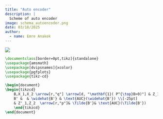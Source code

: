 ---
title: "Auto encoder"
description: | 
  Scheme of auto encoder
image: schema_autoencoder.png
date: 03/18/2025
author:
  - name: Emre Anakok 
---

![](schema_autoencoder.png)

``` tex
\documentclass[border=0pt,tikz]{standalone}
\usepackage{amsmath}
\usepackage[dvipsnames]{xcolor}
\usepackage{pgfplots}
\usepackage{tikz-cd}

\begin{document}
\begin{tikzcd}
    B,X_1,X_2 \arrow[r,"q"] \arrow[d, "\mathbf{1}( P^{\top}B>0)"] & Z_1, Z_2 \arrow[r,"p"] \arrow[dd,"\Tilde{q}"] & \widehat{B} \arrow[d,"\Tilde{P}^T \widehat{B} ",dashed] & \text{AUC}(\widehat{B}) \\
    B' &  & \widehat{B'} & \text{AUC}(\widehat{B'}) \\[-25pt]
    & Z'_1,Z_2  \arrow[r,"p"]& \Tilde{B'}& \text{AUC}(\Tilde{B'})  
    \end{tikzcd}
\end{document}
```
